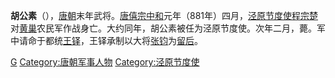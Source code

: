 {{expand|time=2016-12-14T15:57:23+00:00}}
{{unreferenced|time=2016-12-14T15:57:23+00:00}}
'''胡公素'''（{{bd|9世纪||882年|catIdx=H}}），[[唐朝|唐朝]]末年武将。[[唐僖宗|唐僖宗]][[中和_(唐朝)|中和]]元年（881年）四月，[[泾原节度使|泾原节度使]][[程宗楚|程宗楚]]对[[黄巢|黄巢]]农民军作战身亡。大约同年，胡公素被任为泾原节度使。次年二月，薨。军中请命于都统[[王铎_(唐朝)|王铎]]，王铎承制以大将[[张钧_(唐朝)|张钧]]为[[留后|留后]]。

{{DEFAULTSORT:H}}
[[Category:胡姓|G]]
[[Category:唐朝军事人物|Category:唐朝军事人物]]
[[Category:泾原节度使|Category:泾原节度使]]